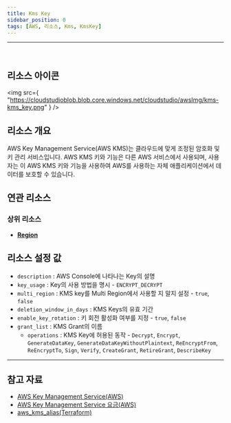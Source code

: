 ```yaml
---
title: Kms Key
sidebar_position: 0
tags: [AWS, 리소스, Kms, KmsKey]
---
```


<hr />
<br />

## 리소스 아이콘

<img
    src={
        "https://cloudstudioblob.blob.core.windows.net/cloudstudio/awsImg/kms-kms_key.png"
    }
/>

## 리소스 개요

AWS Key Management Service(AWS KMS)는 클라우드에 맞게 조정된 암호화 및 키 관리 서비스입니다. AWS KMS 키와 기능은 다른 AWS 서비스에서 사용되며, 사용자는 이 AWS KMS 키와 기능을 사용하여 AWS를 사용하는 자체 애플리케이션에서 데이터를 보호할 수 있습니다.

## 연관 리소스

### 상위 리소스

-   [**Region**](https://docs.cstudio.app/docs/resource/aws/Base/Region)

## 리소스 설정 값

-   `description` : AWS Console에 나타나는 Key의 설명
-   `key_usage` : Key의 사용 방법을 명시 - `ENCRYPT_DECRYPT`
-   `multi_region` : KMS key를 Multi Region에서 사용할 지 말지 설정 - `true`, `false`
-   `deletion_window_in_days` : KMS Keys의 유효 기간
-   `enable_key_rotation` : 키 회전 활성화 여부를 지정 - `true`, `false`
-   `grant_list` : KMS Grant의 이름
    -   `operations` : KMS Key에 허용된 동작 - `Decrypt`, `Encrypt`, `GenerateDataKey`, `GenerateDataKeyWithoutPlaintext`, `ReEncryptFrom`, `ReEncryptTo`, `Sign`, `Verify`, `CreateGrant`, `RetireGrant`, `DescribeKey`

---

## 참고 자료

-   [AWS Key Management Service(AWS)](https://docs.aws.amazon.com/ko_kr/kms/latest/developerguide/overview.html)
-   [AWS Key Management Service 요금(AWS)](https://aws.amazon.com/ko/kms/pricing/?nc1=h_ls)
-   [aws_kms_alias(Terraform)](https://registry.terraform.io/providers/hashicorp/aws/latest/docs/resources/kms_alias)
